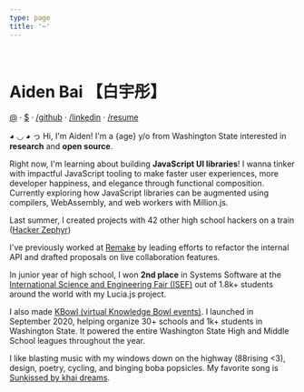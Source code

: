 ```yaml
---
type: page
title: '~'
---
```




<Globe />

<br />

# Aiden Bai <span className="text-gray-600" title="Bái yǔ tóng">【白宇彤】</span>

[@](mailto:aiden.bai05@gmail.com) · [$](https://github.com/sponsors/aidenybai) · [/github](https://github.com/aidenybai) · [/linkedin](https://linkedin.com/in/aidenbai) · [/resume](https://www.figma.com/file/n4MkGYBP1CEc3LsXU9z1pT/Resume?node-id=0%3A1)

◕ ◡ ◕ っ Hi, I'm Aiden! I'm a {age} y/o from Washington State interested in **research** and **open source**.

Right now, I'm learning about building **JavaScript UI libraries**! I wanna tinker with impactful JavaScript tooling to make faster user experiences, more developer happiness, and elegance through functional composition. Currently exploring how JavaScript libraries can be augmented using compilers, WebAssembly, and web workers with <Link href="/work/million-js"><a>Million.js</a></Link>.

Last summer, I created projects with 42 other high school hackers on a train ([Hacker Zephyr](https://www.youtube.com/watch?v=2BID8_pGuqA))

I've previously worked at [Remake](https://remaketheweb.com) by leading efforts to refactor the internal API and drafted proposals on live collaboration features.

In junior year of high school, I won **2nd place** in Systems Software at the [International Science and Engineering Fair (ISEF)](https://www.societyforscience.org/press-release/2021-regeneron-isef-grand-awards/#:~:text=SOFT031%20%E2%80%94%20Lucia%3A%20Creating,States%20of%20America) out of 1.8k+ students around the world with my <Link href="/work/lucia-js"><a>Lucia.js</a></Link> project.

I also made [KBowl (virtual Knowledge Bowl events)](https://kbowl.aidenybai.com). I launched in September 2020, helping organize 30+ schools and 1k+ students in Washington State. It powered the entire Washington State High and Middle School leagues throughout the year.

I like blasting music with my windows down on the highway (88rising \<3), design, poetry, cycling, and binging boba popsicles. My favorite song is [Sunkissed by khai dreams](https://www.youtube.com/watch?v=uSkd4NC1kqY).
